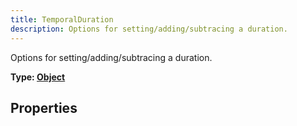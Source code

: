 ```yaml
---
title: TemporalDuration
description: Options for setting/adding/subtracing a duration.
---
```


Options for setting/adding/subtracing a duration.

**Type: [Object](https://developer.mozilla.org/en-US/docs/Web/JavaScript/Reference/Global_Objects/Object)**


## Properties

<Table 
    headers={["Parameter", "Type", "Optional"]}
    rows={
        [
            ["years", "[Number?](blank_https://developer.mozilla.org/en-US/docs/Web/JavaScript/Reference/Global_Objects/Number)", "Yes"],
            ["months", "[Number?](blank_https://developer.mozilla.org/en-US/docs/Web/JavaScript/Reference/Global_Objects/Number)", "Yes"],
            ["weeks", "[Number?](blank_https://developer.mozilla.org/en-US/docs/Web/JavaScript/Reference/Global_Objects/Number)", "Yes"],
            ["days", "[Number?](blank_https://developer.mozilla.org/en-US/docs/Web/JavaScript/Reference/Global_Objects/Number)", "Yes"],
            ["hours", "[Number?](blank_https://developer.mozilla.org/en-US/docs/Web/JavaScript/Reference/Global_Objects/Number)", "Yes"],
            ["minutes", "[Number?](blank_https://developer.mozilla.org/en-US/docs/Web/JavaScript/Reference/Global_Objects/Number)", "Yes"],
            ["seconds", "[Number?](blank_https://developer.mozilla.org/en-US/docs/Web/JavaScript/Reference/Global_Objects/Number)", "Yes"],
            ["milliseconds", "[Number?](blank_https://developer.mozilla.org/en-US/docs/Web/JavaScript/Reference/Global_Objects/Number)", "Yes"],
            ["microseconds", "[Number?](blank_https://developer.mozilla.org/en-US/docs/Web/JavaScript/Reference/Global_Objects/Number)", "Yes"],
            ["nanoseconds", "[Number?](blank_https://developer.mozilla.org/en-US/docs/Web/JavaScript/Reference/Global_Objects/Number)", "Yes"],
        ]
    }
/>
